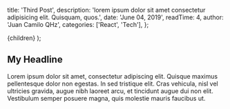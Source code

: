 
  title: 'Third Post',
  description:
    'lorem ipsum dolor sit amet consectetur adipisicing elit. Quisquam, quos.',
  date: 'June 04, 2019',
  readTime: 4,
  author: 'Juan Camilo QHz',
  categories: ['React', 'Tech'],
};

  <PostLayout meta={meta}>{children}</PostLayout>
);

## My Headline

Lorem ipsum dolor sit amet, consectetur adipiscing elit. Quisque maximus pellentesque dolor non egestas. In sed tristique elit. Cras vehicula, nisl vel ultricies gravida, augue nibh laoreet arcu, et tincidunt augue dui non elit. Vestibulum semper posuere magna, quis molestie mauris faucibus ut.
